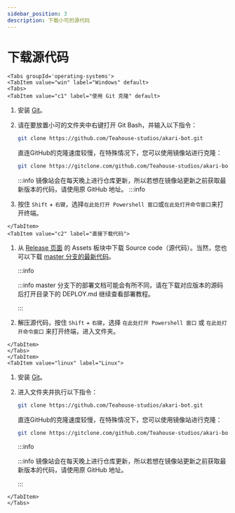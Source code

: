 ```yaml
---
sidebar_position: 3
description: 下载小可的源代码
---
```



# 下载源代码

```mdx-code-block
<Tabs groupId='operating-systems'>
<TabItem value="win" label="Windows" default>
<Tabs>
<TabItem value="c1" label="使用 Git 克隆" default>
```

1.  安装 [Git](https://git-scm.com/)。

2.  请在要放置小可的文件夹中右键打开 Git Bash，并输入以下指令：

    ```sh
    git clone https://github.com/Teahouse-studios/akari-bot.git
    ```

    直连GitHub的克隆速度较慢，在特殊情况下，您可以使用镜像站进行克隆：

    ```sh
    git clone https://gitclone.com/github.com/Teahouse-studios/akari-bot.git
    ```

    :::info
    镜像站会在每天晚上进行仓库更新，所以若想在镜像站更新之前获取最新版本的代码，请使用原 GitHub 地址。
    :::info

3.  按住 `Shift` + `右键`，选择`在此处打开 Powershell 窗口`或`在此处打开命令窗口`来打开终端。

```mdx-code-block
</TabItem>
<TabItem value="c2" label="直接下载代码">
```

1.  从 [Release 页面](https://github.com/Teahouse-Studios/bot/releases/latest) 的 Assets 板块中下载 Source code（源代码）。当然，您也可以下载 [master 分支的最新代码](https://github.com/Teahouse-Studios/akari-bot/archive/refs/heads/master.zip)。

    :::info

    :::info
    master 分支下的部署文档可能会有所不同，请在下载对应版本的源码后打开目录下的 DEPLOY.md 继续查看部署教程。

    :::

2.  解压源代码，按住 `Shift` + `右键`，选择 `在此处打开 Powershell 窗口` 或 `在此处打开命令窗口` 来打开终端，进入文件夹。

```mdx-code-block
</TabItem>
</Tabs>
</TabItem>
<TabItem value="linux" label="Linux">
```

1.  安装 [Git](https://git-scm.com/)。

2.  进入文件夹并执行以下指令：

    ```sh
    git clone https://github.com/Teahouse-studios/akari-bot.git
    ```

    直连GitHub的克隆速度较慢，在特殊情况下，您可以使用镜像站进行克隆：

    ```sh
    git clone https://gitclone.com/github.com/Teahouse-studios/akari-bot.git
    ```

    :::info

    :::info
    镜像站会在每天晚上进行仓库更新，所以若想在镜像站更新之前获取最新版本的代码，请使用原 GitHub 地址。

    :::

```mdx-code-block
</TabItem>
</Tabs>
```
